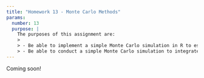 ```yaml
---
title: "Homework 13 - Monte Carlo Methods"
params:
  number: 13
  purpose: |
    The purposes of this assignment are:
    >
    > - Be able to implement a simple Monte Carlo simulation in R to estimate the probability an even occurring.
    > - Be able to conduct a simple Monte Carlo simulation to integrate a function.
---
```


Coming soon!